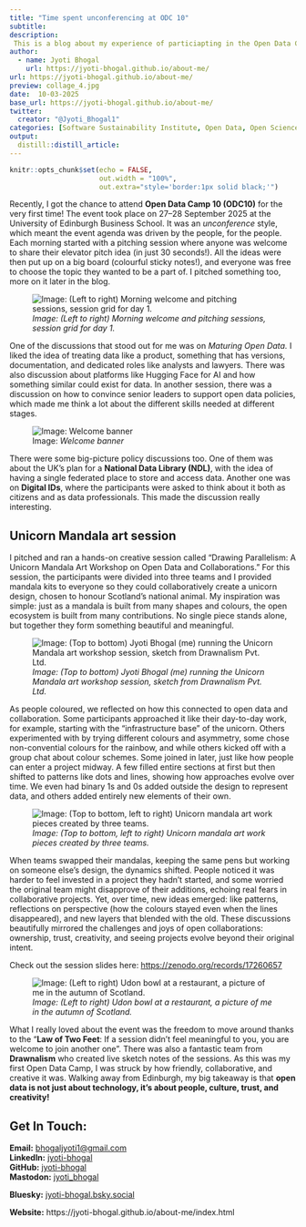 ```yaml
---
title: "Time spent unconferencing at ODC 10"
subtitle: 
description: 
 This is a blog about my experience of particiapting in the Open Data Camp 10 (ODC 10) unconference sessions at the University of Edinburgh, Scotland, UK from 27-28 September 2025.
author:
  - name: Jyoti Bhogal
    url: https://jyoti-bhogal.github.io/about-me/
url: https://jyoti-bhogal.github.io/about-me/
preview: collage_4.jpg
date:  10-03-2025
base_url: https://jyoti-bhogal.github.io/about-me/
twitter:
  creator: "@Jyoti_Bhogal1"
categories: [Software Sustainability Institute, Open Data, Open Science, Data, Free and Open Source Software, Software, Research Software, Meta data, University, Edinburgh, Business School, Scotland, United Kingdom, In Person] 
output:
  distill::distill_article:
---
```


```r
knitr::opts_chunk$set(echo = FALSE,
                      out.width = "100%",
                      out.extra="style='border:1px solid black;'")

```

Recently, I got the chance to attend **Open Data Camp 10 (ODC10)** for the very first time\! The event took place on 27–28 September 2025 at the University of Edinburgh Business School. It was an *unconference* style, which meant the event agenda was driven by the people, for the people. Each morning started with a pitching session where anyone was welcome to share their elevator pitch idea (in just 30 seconds\!). All the ideas were then put up on a big board (colourful sticky notes\!), and everyone was free to choose the topic they wanted to be a part of. I pitched something too, more on it later in the blog.

![*Image: (Left to right) Morning welcome and pitching sessions, session grid for day 1\.*](collage_1.jpg)



One of the discussions that stood out for me was on *Maturing Open Data.* I liked the idea of treating data like a product, something that has versions, documentation, and dedicated roles like analysts and lawyers. There was also discussion about platforms like Hugging Face for AI and how something similar could exist for data. In another session, there was a discussion on how to convince senior leaders to support open data policies, which made me think a lot about the different skills needed at different stages.

![Image: *Welcome banner*](collage_2.jpg)

There were some big-picture policy discussions too. One of them was about the UK’s plan for a **National Data Library (NDL)**, with the idea of having a single federated place to store and access data. Another one was on **Digital IDs**, where the participants were asked to think about it both as citizens and as data professionals. This made the discussion really interesting.

## Unicorn Mandala art session

I pitched and ran a hands-on creative session called “Drawing Parallelism: A Unicorn Mandala Art Workshop on Open Data and Collaborations.” For this session, the participants were divided into three teams and I provided mandala kits to everyone so they could collaboratively create a unicorn design, chosen to honour Scotland’s national animal. My inspiration was simple: just as a mandala is built from many shapes and colours, the open ecosystem is built from many contributions. No single piece stands alone, but together they form something beautiful and meaningful.

![*Image: (Top to bottom) Jyoti Bhogal (me) running the Unicorn Mandala art workshop session, sketch from Drawnalism Pvt. Ltd.*](collage_3.jpg)

As people coloured, we reflected on how this connected to open data and collaboration. Some participants approached it like their day-to-day work, for example, starting with the “infrastructure base” of the unicorn. Others experimented with by trying different colours and asymmetry, some chose non-convential colours for the rainbow, and while others kicked off with a group chat about colour schemes. Some joined in later, just like how people can enter a project midway. A few filled entire sections at first but then shifted to patterns like dots and lines, showing how approaches evolve over time. We even had binary 1s and 0s added outside the design to represent data, and others added entirely new elements of their own.

![*Image: (Top to bottom, left to right) Unicorn mandala art work pieces created by three teams.*](collage_4.jpg)

When teams swapped their mandalas, keeping the same pens but working on someone else’s design, the dynamics shifted. People noticed it was harder to feel invested in a project they hadn’t started, and some worried the original team might disapprove of their additions, echoing real fears in collaborative projects. Yet, over time, new ideas emerged: like patterns, reflections on perspective (how the colours stayed even when the lines disappeared), and new layers that blended with the old. These discussions beautifully mirrored the challenges and joys of open collaborations: ownership, trust, creativity, and seeing projects evolve beyond their original intent.

Check out the session slides here: [https://zenodo.org/records/17260657](https://zenodo.org/records/17260657) 

![*Image: (Left to right) Udon bowl at a restaurant, a picture of me in the autumn of Scotland.*](collage_5.jpg)

What I really loved about the event was the freedom to move around thanks to the “**Law of Two Feet**: If a session didn’t feel meaningful to you, you are welcome to join another one”. There was also a fantastic team from **Drawnalism** who created live sketch notes of the sessions. As this was my first Open Data Camp, I was struck by how friendly, collaborative, and creative it was. Walking away from Edinburgh, my big takeaway is that **open data is not just about technology, it’s about people, culture, trust, and creativity\!**

## Get In Touch:

**Email:** [bhogaljyoti1@gmail.com](mailto:bhogaljyoti1@gmail.com)   
**LinkedIn:** [jyoti-bhogal](http://www.linkedin.com/in/jyoti-bhogal)  
**GitHub:** [jyoti-bhogal](https://github.com/jyoti-bhogal)   
**Mastodon:** [jyoti_bhogal](https://mastodon.social/@jyoti_bhogal)

**Bluesky:** [jyoti-bhogal.bsky.social](https://bsky.app/profile/jyoti-bhogal.bsky.social)

**Website:** https://jyoti-bhogal.github.io/about-me/index.html

